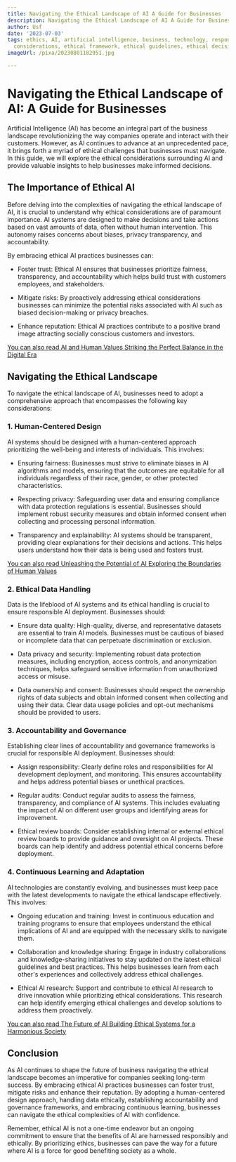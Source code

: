 ```yaml
---
title: Navigating the Ethical Landscape of AI A Guide for Businesses
description: Navigating the Ethical Landscape of AI A Guide for Businesses
author: Usf
date: '2023-07-03'
tags: ethics, AI, artificial intelligence, business, technology, responsible AI, ethical
  considerations, ethical framework, ethical guidelines, ethical decision-making
imageUrl: /pixa/20230801182951.jpg

---
```

# Navigating the Ethical  Landscape of AI: A Guide for Businesses

Artificial Intelligence (AI) has become an integral  part of the business landscape revolutionizing the way companies operate  and  interact with their customers. However, as AI continues to advance at an unprecedented pace, it brings forth a myriad of ethical  challenges that businesses must navigate.  In this guide,  we will explore the ethical considerations surrounding AI and  provide valuable insights to help businesses make informed decisions.

## The Importance of Ethical AI

Before delving into the complexities of navigating the ethical landscape of AI, it  is  crucial to understand why ethical  considerations are of paramount importance. AI systems are designed to make decisions  and take actions based on  vast  amounts of data, often without human intervention. This  autonomy raises  concerns about biases, privacy transparency, and accountability.

By embracing ethical AI practices businesses can:

- Foster trust: Ethical AI ensures that businesses prioritize fairness, transparency, and accountability which helps build trust with customers employees, and stakeholders.

- Mitigate risks: By  proactively addressing ethical considerations businesses can minimize the potential risks associated with AI such as biased decision-making or  privacy breaches.

- Enhance reputation:  Ethical  AI practices contribute to a positive brand image attracting socially conscious customers and investors.

[You can also read AI and  Human Values Striking the Perfect Balance in the Digital Era](AI%20and%20Human%20Values%20Striking%20the%20Perfect%20Balance%20in%20the%20Digital%20Era)


## Navigating the Ethical Landscape

To navigate the ethical landscape of AI, businesses need  to  adopt a comprehensive approach  that encompasses the following key considerations:

### 1. Human-Centered Design

AI systems should be designed with a human-centered approach prioritizing the well-being  and  interests of individuals. This involves:

- Ensuring fairness: Businesses must strive to eliminate biases in AI algorithms and models, ensuring that the outcomes are equitable for all individuals  regardless of their race, gender, or other protected characteristics.

- Respecting privacy: Safeguarding user data and ensuring compliance with data protection regulations is essential. Businesses should implement robust security measures  and obtain informed consent when collecting and  processing personal information.

- Transparency and explainability: AI systems should be transparent, providing clear explanations for their decisions and actions. This helps users understand how their data  is being used  and fosters trust.

[You can  also read Unleashing the Potential  of AI Exploring the  Boundaries of Human Values](Unleashing%20the%20Potential%20of%20AI%20Exploring%20the%20Boundaries%20of%20Human%20Values)


### 2. Ethical Data  Handling

Data is the lifeblood of AI systems and its ethical handling  is crucial to ensure  responsible AI deployment. Businesses should:

- Ensure data quality: High-quality, diverse, and  representative datasets  are essential to train AI models. Businesses must be cautious of biased  or incomplete data that can perpetuate  discrimination or exclusion.

- Data privacy and security: Implementing  robust data protection measures, including encryption, access  controls,  and anonymization  techniques, helps safeguard sensitive information from unauthorized access or misuse.

- Data ownership and consent: Businesses should respect  the ownership rights of data subjects and obtain informed consent when collecting and using their data. Clear data usage policies and opt-out mechanisms should be provided  to users.

### 3. Accountability and Governance

Establishing clear lines of  accountability  and governance frameworks is crucial for responsible  AI deployment. Businesses should:

- Assign responsibility: Clearly define roles and responsibilities for AI development  deployment, and monitoring. This ensures accountability and helps address  potential biases or unethical practices.

- Regular audits: Conduct  regular audits to assess the fairness, transparency, and  compliance of AI  systems. This includes  evaluating the impact of AI on different  user groups and identifying  areas for improvement.

- Ethical review boards: Consider  establishing internal or external ethical review  boards to provide  guidance and oversight on AI projects. These boards can help identify and address potential ethical concerns before deployment.

### 4. Continuous Learning and Adaptation

AI technologies are constantly evolving, and businesses  must keep pace with the latest developments to navigate the ethical landscape effectively. This involves:

- Ongoing education and training: Invest in continuous education and training programs  to ensure that employees understand the ethical implications of AI and are equipped with the necessary  skills  to navigate them.

- Collaboration and knowledge sharing: Engage  in industry collaborations and  knowledge-sharing initiatives to stay updated on  the  latest  ethical guidelines and best practices. This helps businesses learn  from each other's experiences and collectively address ethical challenges.

- Ethical AI research: Support and contribute to ethical AI research to drive innovation while prioritizing ethical  considerations. This research can help identify  emerging ethical challenges and develop solutions to address them proactively.

[You can also read The Future of AI  Building Ethical Systems for a Harmonious Society](The%20Future%20of%20AI%20Building%20Ethical%20Systems%20for%20a%20Harmonious%20Society)


## Conclusion

As AI continues to shape the future of business navigating the ethical landscape becomes an imperative for companies seeking long-term success. By embracing ethical AI practices businesses can foster trust, mitigate risks and enhance their reputation. By adopting a human-centered design approach, handling data ethically, establishing accountability and governance frameworks,  and embracing continuous learning, businesses can navigate the ethical  complexities of AI with confidence.

Remember, ethical AI is not  a one-time endeavor but an ongoing commitment to ensure that the benefits of AI are harnessed  responsibly and ethically. By prioritizing ethics, businesses can pave the  way for a future  where AI  is a force  for good benefiting society as a whole.